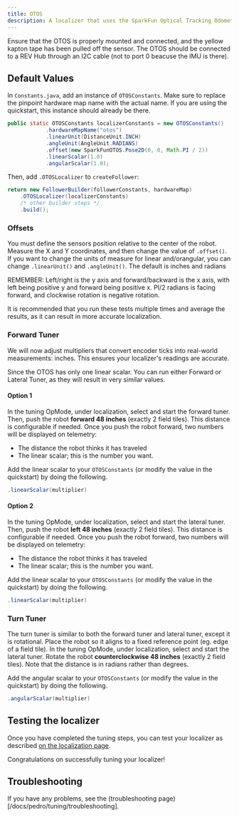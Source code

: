 ```yaml
---
title: OTOS
description: A localizer that uses the SparkFun Optical Tracking Odometry Sensor
---
```


<Callout title="Prerequisites" type="info">
  Ensure that the OTOS is properly mounted and connected, and the yellow kapton tape has been pulled off the sensor. The OTOS 
  should be connected to a REV Hub through an I2C cable (not to port 0 beacuse the IMU is there).
</Callout>

## Default Values
In `Constants.java`, add an instance of `OTOSConstants`. Make sure to replace the pinpoint hardware map name
with the actual name. If you are using the quickstart, this instance should already be there.

```java title="Constants.java"
public static OTOSConstants localizerConstants = new OTOSConstants()
            .hardwareMapName("otos")
            .linearUnit(DistanceUnit.INCH)
            .angleUnit(AngleUnit.RADIANS)
            .offset(new SparkFunOTOS.Pose2D(0, 0, Math.PI / 2))
            .linearScalar(1.0)
            .angularScalar(1.0);
```

Then, add `.OTOSLocalizer` to `createFollower`:

```java title="Constants.java"
return new FollowerBuilder(followerConstants, hardwareMap)
    .OTOSLocalizer(localizerConstants)
    /* other builder steps */
    .build();
```

### Offsets

You must define the sensors position relative to the center of the robot. Measure 
the X and Y coordinates, and then change the value of `.offset()`. If you want to 
change the units of measure for linear and/orangular, you can change `.linearUnit()` and
`.angleUnit()`. The default is inches and radians

REMEMBER: Left/right is the y axis and forward/backward is the x axis, with left being positive y and forward being positive x.
PI/2 radians is facing forward, and clockwise rotation is negative rotation.

<Callout title="Tip" type="info">
  It is recommended that you run these tests multiple times and average the results, 
  as it can result in more accurate localization.
</Callout>

### Forward Tuner

We will now adjust multipliers that convert encoder ticks into real-world
measurements: inches. This ensures your localizer's readings are accurate.

Since the OTOS has only one linear scalar. You can run either Forward or Lateral
Tuner, as they will result in very similar values.

#### Option 1

In the tuning OpMode, under localization, select and start the forward tuner.
Then, push the robot **forward 48 inches** (exactly 2 field tiles). This
distance is configurable if needed. Once you push the robot forward, two
numbers will be displayed on telemetry:

- The distance the robot thinks it has traveled
- The linear scalar; this is the number you want.

Add the linear scalar to your `OTOSConstants` (or modify the value in the quickstart) 
by doing the following.

```java title="Constants.java"
.linearScalar(multiplier)
```

#### Option 2

In the tuning OpMode, under localization, select and start the lateral tuner.
Then, push the robot **left 48 inches** (exactly 2 field tiles). This
distance is configurable if needed. Once you push the robot forward, two
numbers will be displayed on telemetry:

- The distance the robot thinks it has traveled
- The linear scalar; this is the number you want.

Add the linear scalar to your `OTOSConstants` (or modify the value in the quickstart) 
by doing the following.

```java title="Constants.java"
.linearScalar(multiplier)
```

### Turn Tuner

The turn tuner is similar to both the forward tuner and lateral tuner, except it is
rotational. Place the robot so it aligns to a fixed reference point (eg. edge of a field tile). 
In the tuning OpMode, under localization, select and start the
lateral tuner. Rotate the robot **counterclockwise 48 inches** (exactly 2 field tiles). 
Note that the distance is in radians rather than degrees.

Add the angular scalar to your `OTOSConstants` (or modify the value in the quickstart) 
by doing the following.

```java title="Constants.java"
.angularScalar(multiplier)
```

## Testing the localizer

Once you have completed the tuning steps, you can test your localizer as
described
[on the localization page](/docs/pedro/tuning/localization#localization-test).

Congratulations on successfully tuning your localizer!

## Troubleshooting

If you have any problems, see the (troubleshooting page)[/docs/pedro/tuning/troubleshooting].